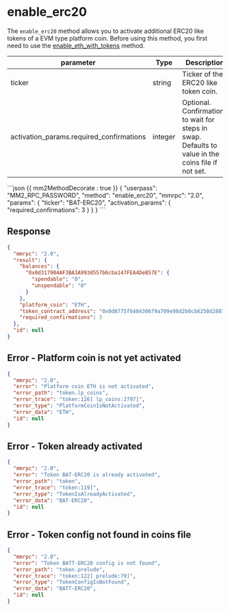 # enable_erc20

The `enable_erc20` method allows you to activate additional ERC20 like tokens of a EVM type platform coin. Before using this method, you first need to use the [enable_eth_with_tokens](enable_eth_with_tokens) method.

| parameter                                | Type    | Description                                                                                        |
| ---------------------------------------- | ------- | -------------------------------------------------------------------------------------------------- |
| ticker                                   | string  | Ticker of the ERC20 like token coin.                                                               |
| activation_params.required_confirmations | integer | Optional. Confirmations to wait for steps in swap. Defaults to value in the coins file if not set. |

<CodeGroup title="" tag="POST" label="enable_erc20">
```json {{ mm2MethodDecorate : true }}
{
  "userpass": "MM2_RPC_PASSWORD",
  "method": "enable_erc20",
  "mmrpc": "2.0",
  "params": {
    "ticker": "BAT-ERC20",
    "activation_params": {
      "required_confirmations": 3
    }
  }
}
```
</CodeGroup>


## Response

```json
{
  "mmrpc": "2.0",
  "result": {
    "balances": {
      "0x0d317904AF3BA3A993d557b6cba147FEA4DeB57E": {
        "spendable": "0",
        "unspendable": "0"
      }
    },
    "platform_coin": "ETH",
    "token_contract_address": "0x0d8775f648430679a709e98d2b0cb6250d2887ef",
    "required_confirmations": 3
  },
  "id": null
}
```

## Error - Platform coin is not yet activated

```json
{
  "mmrpc": "2.0",
  "error": "Platform coin ETH is not activated",
  "error_path": "token.lp_coins",
  "error_trace": "token:126] lp_coins:2797]",
  "error_type": "PlatformCoinIsNotActivated",
  "error_data": "ETH",
  "id": null
}
```

## Error - Token already activated

```json
{
  "mmrpc": "2.0",
  "error": "Token BAT-ERC20 is already activated",
  "error_path": "token",
  "error_trace": "token:119]",
  "error_type": "TokenIsAlreadyActivated",
  "error_data": "BAT-ERC20",
  "id": null
}
```

## Error - Token config not found in coins file

```json
{
  "mmrpc": "2.0",
  "error": "Token BATT-ERC20 config is not found",
  "error_path": "token.prelude",
  "error_trace": "token:122] prelude:79]",
  "error_type": "TokenConfigIsNotFound",
  "error_data": "BATT-ERC20",
  "id": null
}
```
